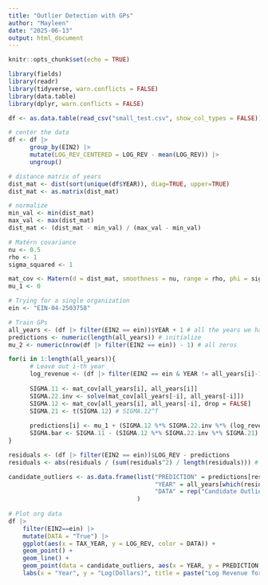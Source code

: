 ```yaml
---
title: "Outlier Detection with GPs"
author: "Mayleen"
date: "2025-06-13"
output: html_document
---
```


```r
knitr::opts_chunk$set(echo = TRUE)
```


```r
library(fields)
library(readr)
library(tidyverse, warn.conflicts = FALSE)
library(data.table)
library(dplyr, warn.conflicts = FALSE)

df <- as.data.table(read_csv("small_test.csv", show_col_types = FALSE)) 

# center the data
df <- df |>
      group_by(EIN2) |>
      mutate(LOG_REV_CENTERED = LOG_REV - mean(LOG_REV)) |>
      ungroup()

# distance matrix of years
dist_mat <- dist(sort(unique(df$YEAR)), diag=TRUE, upper=TRUE)
dist_mat <- as.matrix(dist_mat)

# normalize
min_val <- min(dist_mat)
max_val <- max(dist_mat)
dist_mat <- (dist_mat - min_val) / (max_val - min_val)

# Matérn covariance
nu <- 0.5
rho <- 1
sigma_squared <- 1

mat_cov <- Matern(d = dist_mat, smoothness = nu, range = rho, phi = sigma_squared)
mu_1 <- 0
```


```r
# Trying for a single organization 
ein <- "EIN-04-2503758"

# Train GPs
all_years <- (df |> filter(EIN2 == ein))$YEAR + 1 # all the years we have data for that org
predictions <- numeric(length(all_years)) # initialize
mu_2 <- numeric(nrow(df |> filter(EIN2 == ein)) - 1) # all zeros

for(i in 1:length(all_years)){
      # Leave out i-th year
      log_revenue <- (df |> filter(EIN2 == ein & YEAR != all_years[i]-1))$LOG_REV
      
      SIGMA.11 <- mat_cov[all_years[i], all_years[i]]
      SIGMA.22.inv <- solve(mat_cov[all_years[-i], all_years[-i]])
      SIGMA.12 <- mat_cov[all_years[i], all_years[-i], drop = FALSE]
      SIGMA.21 <- t(SIGMA.12) # SIGMA.12^T
      
      predictions[i] <- mu_1 + (SIGMA.12 %*% SIGMA.22.inv %*% (log_revenue - mu_2)) #mu_bar
      SIGMA.bar <- SIGMA.11 - (SIGMA.12 %*% SIGMA.22.inv %*% SIGMA.21)
}

residuals <- (df |> filter(EIN2 == ein))$LOG_REV - predictions
residuals <- abs(residuals / (sum(residuals^2) / length(residuals))) # (true - predicted) / (Stnd Error of Predictions)
```


```r
candidate_outliers <- as.data.frame(list("PREDICTION" = predictions[residuals>=3],
                                         "YEAR" = all_years[which(residuals > 3)] - 1 + 1989,
                                         "DATA" = rep("Candidate Outlier", length(predictions[residuals>=3])))
                                    )
      
# Plot org data
df |>
    filter(EIN2==ein) |>
    mutate(DATA = "True") |>
    ggplot(aes(x = TAX_YEAR, y = LOG_REV, color = DATA)) +
    geom_point() +
    geom_line() +
    geom_point(data = candidate_outliers, aes(x = YEAR, y = PREDICTION, color = DATA), size = 3) +
    labs(x = "Year", y = "Log(Dollars)", title = paste("Log Revenue for Org:", ein))
```

